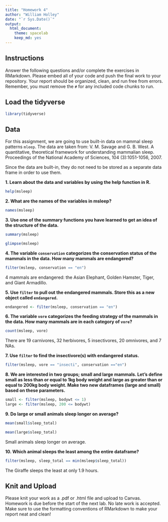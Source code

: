 ```yaml
---
title: "Homework 4"
author: "William Holley"
date: "`r Sys.Date()`"
output:
  html_document: 
    theme: spacelab
    keep_md: yes
---
```


## Instructions
Answer the following questions and/or complete the exercises in RMarkdown. Please embed all of your code and push the final work to your repository. Your report should be organized, clean, and run free from errors. Remember, you must remove the `#` for any included code chunks to run.  

## Load the tidyverse
```r
library(tidyverse)
```

## Data 
For this assignment, we are going to use built-in data on mammal sleep patterns `mleep`. The data are taken from: V. M. Savage and G. B. West. A quantitative, theoretical framework for understanding mammalian sleep. Proceedings of the National Academy of Sciences, 104 (3):1051-1056, 2007.  

Since the data are built-in, they do not need to be stored as a separate data frame in order to use them.  

**1. Learn about the data and variables by using the help function in R.**
```r
help(msleep)
```

**2. What are the names of the variables in msleep?**  
```r
names(msleep)
```

**3. Use one of the summary functions you have learned to get an idea of the structure of the data.**  
```r
summary(msleep)
```

```r
glimpse(msleep)
```

**4. The variable `conservation` categorizes the conservation status of the mammals in the data. How many mammals are endangered?**
```r
filter(msleep, conservation == "en")
```
4 mammals are endangered: the Asian Elephant, Golden Hamster, Tiger, and Giant Armadillo.

**5. Use `filter` to pull out the endangered mammals. Store this as a new object called `endangered`.**
```r
endangered <- filter(msleep, conservation == "en")
```

**6. The variable `vore` categorizes the feeding strategy of the mammals in the data. How many mammals are in each category of `vore`?**
```r
count(msleep, vore)
```
There are 19 carnivores, 32 herbivores, 5 insectivores, 20 omnivores, and 7 NAs.

**7. Use `filter` to find the insectivore(s) with endangered status.**
```r
filter(msleep, vore == "insecti", conservation =="en")
```

**8. We are interested in two groups; small and large mammals. Let's define small as less than or equal to 1kg body weight and large as greater than or equal to 200kg body weight. Make two new dataframes (large and small) based on these parameters.**
```r
small <- filter(msleep, bodywt <= 1)
large <- filter(msleep, 200 <= bodywt)
```

**9. Do large or small animals sleep longer on average?** 
```r
mean(small$sleep_total)
```

```r
mean(large$sleep_total)
```
Small animals sleep longer on average.

**10. Which animal sleeps the least among the entire dataframe?**
```r
filter(msleep, sleep_total == min(msleep$sleep_total))
```
The Giraffe sleeps the least at only 1.9 hours.

## Knit and Upload
Please knit your work as a .pdf or .html file and upload to Canvas. Homework is due before the start of the next lab. No late work is accepted. Make sure to use the formatting conventions of RMarkdown to make your report neat and clean!  
